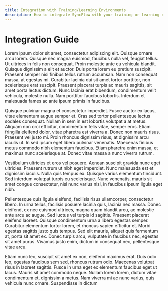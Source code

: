 ```yaml
---
title: Integration with Training/Learning Environments
description: How to integrate SyncFlow with your training or learning environment
---
```

# Integration Guide
Lorem ipsum dolor sit amet, consectetur adipiscing elit. Quisque ornare arcu lorem. Quisque nec magna euismod, faucibus nulla vel, feugiat tellus. Ut ultrices in felis non consequat. Proin molestie ante eu vehicula blandit. Quisque dignissim a elit et auctor. Duis porta lorem eu pretium suscipit. Praesent semper nisi finibus tellus rutrum accumsan. Nam non consequat massa, at egestas mi. Curabitur lacinia dui sit amet tortor porttitor, non scelerisque erat suscipit. Praesent placerat turpis ac mauris sagittis, sit amet porta lectus dictum. Nunc lacinia erat bibendum, condimentum velit vehicula, molestie nulla. Nam porttitor faucibus lobortis. Interdum et malesuada fames ac ante ipsum primis in faucibus.

Quisque pulvinar magna et consectetur imperdiet. Fusce auctor ex lacus, vitae elementum augue semper et. Cras sed tortor pellentesque lectus sodales consequat. Nullam in sem in est lobortis volutpat a at metus. Aliquam non orci efficitur, condimentum felis vitae, semper eros. Etiam fringilla eleifend dolor, vitae pharetra est viverra a. Donec non mauris risus. Praesent vel justo mi. Proin rhoncus dignissim risus, at dignissim arcu iaculis ut. In sed ipsum eget libero pulvinar venenatis. Maecenas finibus metus commodo nibh elementum faucibus. Etiam pharetra enim massa, et maximus nunc scelerisque at. Donec vitae massa a nunc viverra rutrum.

Vestibulum ultricies et eros vel posuere. Aenean suscipit gravida nunc eget ultricies. Praesent rutrum ut nibh eget imperdiet. Nunc malesuada est et dignissim iaculis. Nulla quis tempus ex. Quisque varius elementum tincidunt. Sed interdum volutpat turpis eu scelerisque. Nunc venenatis, mauris sit amet congue consectetur, nisl nunc varius nisi, in faucibus ipsum ligula eget nibh.

Pellentesque quis ligula eleifend, facilisis risus ullamcorper, consectetur libero. In urna tellus, facilisis posuere lacinia quis, lacinia nec massa. Donec eleifend, ex nec euismod ultrices, magna quam blandit arcu, ac molestie ante arcu ac augue. Sed luctus vel turpis id sagittis. Praesent placerat eleifend laoreet. Quisque condimentum urna a libero egestas semper. Curabitur elementum tortor lorem, et rhoncus sapien efficitur et. Morbi egestas sagittis justo quis tempus. Sed elit mauris, aliquet quis fermentum at, porta sit amet ex. Donec turpis arcu, vulputate in faucibus nec, egestas sit amet purus. Vivamus justo enim, dictum in consequat nec, pellentesque vitae arcu.

Etiam nunc leo, suscipit sit amet ex non, eleifend maximus erat. Duis odio leo, egestas faucibus sem sed, rhoncus rutrum odio. Maecenas volutpat risus in laoreet sagittis. Fusce in urna eget ex elementum faucibus eget ut lacus. Mauris sit amet commodo neque. Nullam lorem lorem, dictum vitae condimentum et, dignissim a metus. Nam viverra mi ac nunc varius, quis vehicula nunc ornare. Suspendisse in dictum
